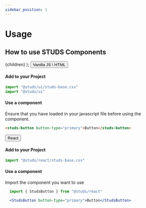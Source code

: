 ```yaml
---
sidebar_position: 1
---
```

# Usage
## How to use STUDS Components

  <studs-tabs tabdirection="row">
    {children}
  </studs-tabs>
);

<Tabs>
  <button slot="tab">Vanilla JS \ HTML</button>
  <section slot="panel">

  #### Add to your Project
  ```js
  import "@studs/ui/studs-base.css"
  import "@studs/ui"
  ```
  #### Use a component
  Ensure that you have loaded in your javascript file before using the component.
  ```html
  <studs-button button-type="primary">Button</studs-button>
  ```

  </section>

  <button slot="tab">React</button>
  <section slot="panel">

  #### Add to your Project
  ```js
  import "@studs/react/studs-base.css"
  ```
  #### Use a component
  Import the component you want to use
  ```js
    import { StudsButton } from "@studs/react"
  ```
  ```jsx
    <StudsButton button-type="primary">Button</StudsButton>
  ```

  </section>
</Tabs>

